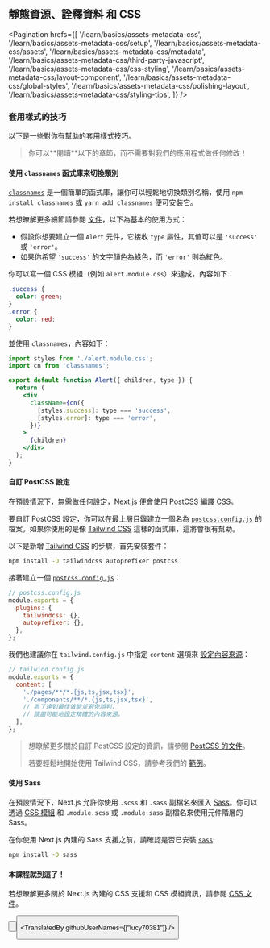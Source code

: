 
## 靜態資源、詮釋資料 和 CSS

<Pagination
  hrefs={[
    '/learn/basics/assets-metadata-css',
    '/learn/basics/assets-metadata-css/setup',
    '/learn/basics/assets-metadata-css/assets',
    '/learn/basics/assets-metadata-css/metadata',
    '/learn/basics/assets-metadata-css/third-party-javascript',
    '/learn/basics/assets-metadata-css/css-styling',
    '/learn/basics/assets-metadata-css/layout-component',
    '/learn/basics/assets-metadata-css/global-styles',
    '/learn/basics/assets-metadata-css/polishing-layout',
    '/learn/basics/assets-metadata-css/styling-tips',
  ]}
/>

### 套用樣式的技巧

以下是一些對你有幫助的套用樣式技巧。

<Blockquote>
  你可以**閱讀**以下的章節，而不需要對我們的應用程式做任何修改！
</Blockquote>

#### 使用 `classnames` 函式庫來切換類別

<a href="https://github.com/JedWatson/classnames" className="link-code" target="_blank">`classnames`</a> 是一個簡單的函式庫，讓你可以輕鬆地切換類別名稱，使用 `npm install classnames` 或 `yarn add classnames` 便可安裝它。

若想瞭解更多細節請參閱 <a href="https://github.com/JedWatson/classnames" target="_blank">文件</a>，以下為基本的使用方式：

- 假設你想要建立一個 `Alert` 元件，它接收 `type` 屬性，其值可以是 `'success'` 或 `'error'`。
- 如果你希望 `'success'` 的文字顏色為綠色，而 `'error'` 則為紅色。

你可以寫一個 CSS 模組（例如 `alert.module.css`）來達成，內容如下：

```css
.success {
  color: green;
}
.error {
  color: red;
}
```

並使用 `classnames`，內容如下：

```jsx
import styles from './alert.module.css';
import cn from 'classnames';

export default function Alert({ children, type }) {
  return (
    <div
      className={cn({
        [styles.success]: type === 'success',
        [styles.error]: type === 'error',
      })}
    >
      {children}
    </div>
  );
}
```

#### 自訂 PostCSS 設定

在預設情況下，無需做任何設定，Next.js 便會使用 <a href="https://postcss.org/" target="_blank">PostCSS</a> 編譯 CSS。

要自訂 PostCSS 設定，你可以在最上層目錄建立一個名為 <a href="/docs/advanced-features/customizing-postcss-config#customizing-plugins" className="link-code" target="_blank">`postcss.config.js`</a> 的檔案。如果你使用的是像 <a href="https://tailwindcss.com/" target="_blank">Tailwind CSS</a> 這樣的函式庫，這將會很有幫助。

以下是新增 <a href="https://tailwindcss.com/" target="_blank">Tailwind CSS</a> 的步驟，首先安裝套件：

```bash
npm install -D tailwindcss autoprefixer postcss
```

接著建立一個 <a href="/docs/advanced-features/customizing-postcss-config#customizing-plugins" className="link-code" target="_blank">`postcss.config.js`</a>：

```js
// postcss.config.js
module.exports = {
  plugins: {
    tailwindcss: {},
    autoprefixer: {},
  },
};
```

我們也建議你在 `tailwind.config.js` 中指定 `content` 選項來 <a href="https://tailwindcss.com/docs/content-configuration" target="_blank">設定內容來源</a>：

```js
// tailwind.config.js
module.exports = {
  content: [
    './pages/**/*.{js,ts,jsx,tsx}',
    './components/**/*.{js,ts,jsx,tsx}',
    // 為了達到最佳效能並避免誤判，
    // 請盡可能地設定精確的內容來源。
  ],
};
```

<Blockquote>
  想瞭解更多關於自訂 PostCSS 設定的資訊，請參閱 <a href="/docs/advanced-features/customizing-postcss-config" target="_blank">PostCSS 的文件</a>。
  
  若要輕鬆地開始使用 Tailwind CSS，請參考我們的  <a href="https://github.com/vercel/next.js/tree/canary/examples/with-tailwindcss" target="_blank">範例</a>。
</Blockquote>


#### 使用 Sass

在預設情況下，Next.js 允許你使用 `.scss` 和 `.sass` 副檔名來匯入 <a href="/docs/basic-features/built-in-css-support#sass-support" target="_blank">Sass</a>。你可以透過 <a href="/docs/basic-features/built-in-css-support#adding-component-level-css" target="_blank">CSS 模組</a> 和 `.module.scss` 或 `.module.sass` 副檔名來使用元件階層的 Sass。

在你使用 Next.js 內建的 Sass 支援之前，請確認是否已安裝 <a href="https://github.com/sass/sass" className="link-code" target="_blank">`sass`</a>:

```bash
npm install -D sass
```

#### 本課程就到這了！

若想瞭解更多關於 Next.js 內建的 CSS 支援和 CSS 模組資訊，請參閱 <a href="/docs/basic-features/built-in-css-support" target="_blank">CSS 文件</a>。

<Button
  content="返回上一頁 ←"
  url="/learn/basics/assets-metadata-css/polishing-layout"
  basicStyle="text-white bg-[#0070f3]"
  hoverStyle="hover:opacity-90"
/>

<Button
  content="前往下一個課程 →"
  url="/learn/basics/data-fetching"
  basicStyle="text-white bg-[#0070f3]"
  hoverStyle="hover:opacity-90"
/>

<TranslatedBy githubUserNames={["lucy70381"]} />

